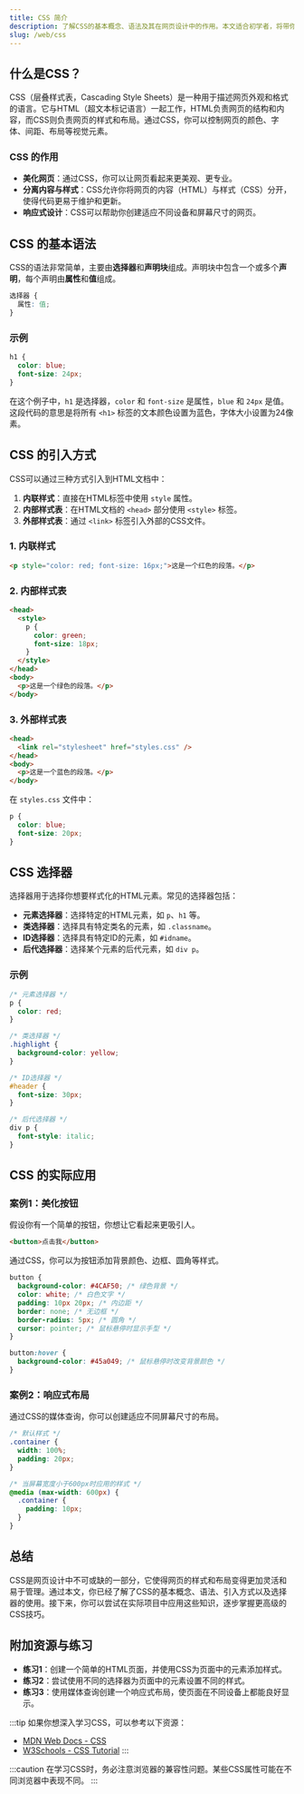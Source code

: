 ```yaml
---
title: CSS 简介
description: 了解CSS的基本概念、语法及其在网页设计中的作用。本文适合初学者，将带你从零开始学习CSS的基础知识。
slug: /web/css
---
```


## 什么是CSS？

CSS（层叠样式表，Cascading Style Sheets）是一种用于描述网页外观和格式的语言。它与HTML（超文本标记语言）一起工作，HTML负责网页的结构和内容，而CSS则负责网页的样式和布局。通过CSS，你可以控制网页的颜色、字体、间距、布局等视觉元素。

### CSS 的作用

- **美化网页**：通过CSS，你可以让网页看起来更美观、更专业。
- **分离内容与样式**：CSS允许你将网页的内容（HTML）与样式（CSS）分开，使得代码更易于维护和更新。
- **响应式设计**：CSS可以帮助你创建适应不同设备和屏幕尺寸的网页。

## CSS 的基本语法

CSS的语法非常简单，主要由**选择器**和**声明块**组成。声明块中包含一个或多个**声明**，每个声明由**属性**和**值**组成。

```css
选择器 {
  属性: 值;
}
```

### 示例

```css
h1 {
  color: blue;
  font-size: 24px;
}
```

在这个例子中，`h1` 是选择器，`color` 和 `font-size` 是属性，`blue` 和 `24px` 是值。这段代码的意思是将所有 `<h1>` 标签的文本颜色设置为蓝色，字体大小设置为24像素。

## CSS 的引入方式

CSS可以通过三种方式引入到HTML文档中：

1. **内联样式**：直接在HTML标签中使用 `style` 属性。
2. **内部样式表**：在HTML文档的 `<head>` 部分使用 `<style>` 标签。
3. **外部样式表**：通过 `<link>` 标签引入外部的CSS文件。

### 1. 内联样式

```html
<p style="color: red; font-size: 16px;">这是一个红色的段落。</p>
```

### 2. 内部样式表

```html
<head>
  <style>
    p {
      color: green;
      font-size: 18px;
    }
  </style>
</head>
<body>
  <p>这是一个绿色的段落。</p>
</body>
```

### 3. 外部样式表

```html
<head>
  <link rel="stylesheet" href="styles.css" />
</head>
<body>
  <p>这是一个蓝色的段落。</p>
</body>
```

在 `styles.css` 文件中：

```css
p {
  color: blue;
  font-size: 20px;
}
```

## CSS 选择器

选择器用于选择你想要样式化的HTML元素。常见的选择器包括：

- **元素选择器**：选择特定的HTML元素，如 `p`、`h1` 等。
- **类选择器**：选择具有特定类名的元素，如 `.classname`。
- **ID选择器**：选择具有特定ID的元素，如 `#idname`。
- **后代选择器**：选择某个元素的后代元素，如 `div p`。

### 示例

```css
/* 元素选择器 */
p {
  color: red;
}

/* 类选择器 */
.highlight {
  background-color: yellow;
}

/* ID选择器 */
#header {
  font-size: 30px;
}

/* 后代选择器 */
div p {
  font-style: italic;
}
```

## CSS 的实际应用

### 案例1：美化按钮

假设你有一个简单的按钮，你想让它看起来更吸引人。

```html
<button>点击我</button>
```

通过CSS，你可以为按钮添加背景颜色、边框、圆角等样式。

```css
button {
  background-color: #4CAF50; /* 绿色背景 */
  color: white; /* 白色文字 */
  padding: 10px 20px; /* 内边距 */
  border: none; /* 无边框 */
  border-radius: 5px; /* 圆角 */
  cursor: pointer; /* 鼠标悬停时显示手型 */
}

button:hover {
  background-color: #45a049; /* 鼠标悬停时改变背景颜色 */
}
```

### 案例2：响应式布局

通过CSS的媒体查询，你可以创建适应不同屏幕尺寸的布局。

```css
/* 默认样式 */
.container {
  width: 100%;
  padding: 20px;
}

/* 当屏幕宽度小于600px时应用的样式 */
@media (max-width: 600px) {
  .container {
    padding: 10px;
  }
}
```

## 总结

CSS是网页设计中不可或缺的一部分，它使得网页的样式和布局变得更加灵活和易于管理。通过本文，你已经了解了CSS的基本概念、语法、引入方式以及选择器的使用。接下来，你可以尝试在实际项目中应用这些知识，逐步掌握更高级的CSS技巧。

## 附加资源与练习

- **练习1**：创建一个简单的HTML页面，并使用CSS为页面中的元素添加样式。
- **练习2**：尝试使用不同的选择器为页面中的元素设置不同的样式。
- **练习3**：使用媒体查询创建一个响应式布局，使页面在不同设备上都能良好显示。

:::tip
如果你想深入学习CSS，可以参考以下资源：
- [MDN Web Docs - CSS](https://developer.mozilla.org/zh-CN/docs/Web/CSS)
- [W3Schools - CSS Tutorial](https://www.w3schools.com/css/)
:::

:::caution
在学习CSS时，务必注意浏览器的兼容性问题。某些CSS属性可能在不同浏览器中表现不同。
:::